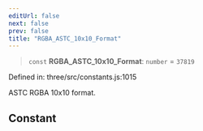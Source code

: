 ```yaml
---
editUrl: false
next: false
prev: false
title: "RGBA_ASTC_10x10_Format"
---
```


> `const` **RGBA\_ASTC\_10x10\_Format**: `number` = `37819`

Defined in: three/src/constants.js:1015

ASTC RGBA 10x10 format.

## Constant
